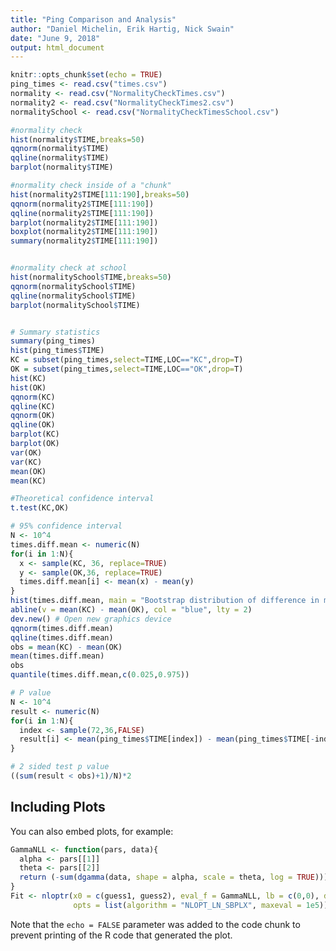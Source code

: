 ```yaml
---
title: "Ping Comparison and Analysis"
author: "Daniel Michelin, Erik Hartig, Nick Swain"
date: "June 9, 2018"
output: html_document
---
```


```r
knitr::opts_chunk$set(echo = TRUE)
ping_times <- read.csv("times.csv")
normality <- read.csv("NormalityCheckTimes.csv")
normality2 <- read.csv("NormalityCheckTimes2.csv")
normalitySchool <- read.csv("NormalityCheckTimesSchool.csv")
```


```r
#normality check
hist(normality$TIME,breaks=50)
qqnorm(normality$TIME)
qqline(normality$TIME)
barplot(normality$TIME)

#normality check inside of a "chunk"
hist(normality2$TIME[111:190],breaks=50)
qqnorm(normality2$TIME[111:190])
qqline(normality2$TIME[111:190])
barplot(normality2$TIME[111:190])
boxplot(normality2$TIME[111:190])
summary(normality2$TIME[111:190])


#normality check at school
hist(normalitySchool$TIME,breaks=50)
qqnorm(normalitySchool$TIME)
qqline(normalitySchool$TIME)
barplot(normalitySchool$TIME)


# Summary statistics
summary(ping_times)
hist(ping_times$TIME)
KC = subset(ping_times,select=TIME,LOC=="KC",drop=T)
OK = subset(ping_times,select=TIME,LOC=="OK",drop=T)
hist(KC)
hist(OK)
qqnorm(KC)
qqline(KC)
qqnorm(OK)
qqline(OK)
barplot(KC)
barplot(OK)
var(OK)
var(KC)
mean(OK)
mean(KC)

#Theoretical confidence interval
t.test(KC,OK)

# 95% confidence interval
N <- 10^4
times.diff.mean <- numeric(N)
for(i in 1:N){
  x <- sample(KC, 36, replace=TRUE)
  y <- sample(OK,36, replace=TRUE)
  times.diff.mean[i] <- mean(x) - mean(y)
}
hist(times.diff.mean, main = "Bootstrap distribution of difference in means") 
abline(v = mean(KC) - mean(OK), col = "blue", lty = 2)
dev.new() # Open new graphics device 
qqnorm(times.diff.mean) 
qqline(times.diff.mean)
obs = mean(KC) - mean(OK)
mean(times.diff.mean)
obs
quantile(times.diff.mean,c(0.025,0.975))

# P value
N <- 10^4
result <- numeric(N)
for(i in 1:N){
  index <- sample(72,36,FALSE)
  result[i] <- mean(ping_times$TIME[index]) - mean(ping_times$TIME[-index])
}

# 2 sided test p value
((sum(result < obs)+1)/N)*2


```

## Including Plots

You can also embed plots, for example:

```r
GammaNLL <- function(pars, data){
  alpha <- pars[[1]]
  theta <- pars[[2]]
  return (-sum(dgamma(data, shape = alpha, scale = theta, log = TRUE)))
}
Fit <- nloptr(x0 = c(guess1, guess2), eval_f = GammaNLL, lb = c(0,0), data = data,
              opts = list(algorithm = "NLOPT_LN_SBPLX", maxeval = 1e5))
```

Note that the `echo = FALSE` parameter was added to the code chunk to prevent printing of the R code that generated the plot.
